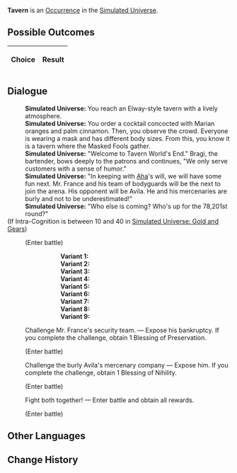 {{Simulated Universe Event Infobox
|title         = Tavern
|image         = Random Event Battle.png
|type          =
|domains_su    = Occurrence
|domains_ext   = Occurrence
|domains_swarm = 
|domains_gng   = 
|requirements  =
|prev          = 
|next          = 
|indexRewards  =
|characters    = Aha
}}
'''Tavern''' is an [[Simulated Universe/Occurrence|Occurrence]] in the [[Simulated Universe]].

==Possible Outcomes==
{| class="article-table"
!Choice
!Result

|}

<!--
==Gameplay Notes==

-->
==Dialogue==
{{Dialogue Start}}
:'''Simulated Universe:''' You reach an Elway-style tavern with a lively atmosphere.
:'''Simulated Universe:''' You order a cocktail concocted with Marian oranges and palm cinnamon. Then, you observe the crowd. Everyone is wearing a mask and has different body sizes. From this, you know it is a tavern where the Masked Fools gather.
:'''Simulated Universe:''' "Welcome to Tavern World's End." Bragi, the bartender, bows deeply to the patrons and continues, "We only serve customers with a sense of humor."
:'''Simulated Universe:''' "In keeping with [[Aha]]'s will, we will have some fun next. Mr. France and his team of bodyguards will be the next to join the arena. His opponent will be Avila. He and his mercenaries are burly and not to be underestimated!"
:'''Simulated Universe:''' "Who else is coming? Who's up for the 78,201st round?"
;(If Intra-Cognition is between 10 and 40 in [[Simulated Universe: Gold and Gears]])
:{{SU Special Dialogue|Erudition|And you long for stronger guys to show up...|Enter battle. After achieving victory, obtain 2 Blessing(s) of Preservation/Remembrance/Nihility/Abundance/The Hunt/Destruction/Elation/Propagation/Erudition.}}
:;(Enter battle)
:::'''Variant 1:''' {{Enemy List|Voidranger: Trampler*1/-25% Max HP;Aurumaton Gatekeeper*1/-25% Max HP}}
:::'''Variant 2:''' {{Enemy List|Voidranger: Trampler*1/-25% Max HP;Aurumaton Gatekeeper*1/-25% Max HP}}
:::'''Variant 3:''' {{Enemy List|Voidranger: Trampler*1/-25% Max HP;Aurumaton Gatekeeper*1/-25% Max HP}}
:::'''Variant 4:''' {{Enemy List|Searing Prowler*1/-25% Max HP;Frigid Prowler*1/-25% Max HP}}
:::'''Variant 5:''' {{Enemy List|Searing Prowler*1/-25% Max HP;Frigid Prowler*1/-25% Max HP}}
:::'''Variant 6:''' {{Enemy List|Searing Prowler*1/-25% Max HP;Frigid Prowler*1/-25% Max HP}}
:::'''Variant 7:''' {{Enemy List|The Ascended*1/-25% Max HP;Disciples of Sanctus Medicus: Shape Shifter*1/-25% Max HP}}
:::'''Variant 8:''' {{Enemy List|The Ascended*1/-25% Max HP;Disciples of Sanctus Medicus: Shape Shifter*1/-25% Max HP}}
:::'''Variant 9:''' {{Enemy List|The Ascended*1/-25% Max HP;Disciples of Sanctus Medicus: Shape Shifter*1/-25% Max HP}}
:{{DIcon|Star}} Challenge Mr. France's security team. &mdash; Expose his bankruptcy. If you complete the challenge, obtain 1 Blessing of Preservation.
:;(Enter battle)
::{{Enemy List|Everwinter Shadewalker*2/;Guardian Shadow*1/-25% Max HP}}
:{{DIcon|Star}} Challenge the burly Avila's mercenary company &mdash; Expose him. If you complete the challenge, obtain 1 Blessing of Nihility.
:;(Enter battle)
::{{Enemy List|Imaginary Weaver*2/;Decaying Shadow*1/-25% Max HP}}
:{{DIcon|Star}} Fight both together! &mdash; Enter battle and obtain all rewards.
:;(Enter battle)
::{{Enemy List|Guardian Shadow*1/-25% Max HP;Decaying Shadow*1/-25% Max HP}}
{{Dialogue End}}

==Other Languages==
{{Other Languages
|en   = Tavern
|zhs  = 酒馆
|zht  = 酒館
|ja   = パブ
|ko   = 술집
|es   = Taberna
|fr   = Taverne
|ru   = Таверна
|th   = บาร์
|vi   = Quán Rượu
|de   = Taverne
|id   = Bar
|pt   = Taverna
}}

==Change History==
{{Change History|<!--unknown-->}}
